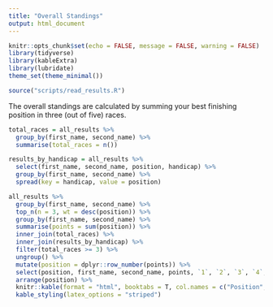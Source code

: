 ```yaml
---
title: "Overall Standings"
output: html_document
---
```


```r
knitr::opts_chunk$set(echo = FALSE, message = FALSE, warning = FALSE)
library(tidyverse)
library(kableExtra)
library(lubridate)
theme_set(theme_minimal())
```

```r
source("scripts/read_results.R")
```

The overall standings are calculated by summing your best finishing position in three (out of five) races.

```r
total_races = all_results %>%
  group_by(first_name, second_name) %>%
  summarise(total_races = n())

results_by_handicap = all_results %>%
  select(first_name, second_name, position, handicap) %>%
  group_by(first_name, second_name) %>%
  spread(key = handicap, value = position)

all_results %>%
  group_by(first_name, second_name) %>%
  top_n(n = 3, wt = desc(position)) %>%
  group_by(first_name, second_name) %>%
  summarise(points = sum(position)) %>%
  inner_join(total_races) %>%
  inner_join(results_by_handicap) %>%
  filter(total_races >= 3) %>%
  ungroup() %>%
  mutate(position = dplyr::row_number(points)) %>%
  select(position, first_name, second_name, points, `1`, `2`, `3`, `4`, `5`) %>%
  arrange(position) %>%
  knitr::kable(format = "html", booktabs = T, col.names = c("Position", "First", "Second", "Points", "Handicap 1", "Handicap 2", "Handicap 3", "Handicap 4", "Handicap 5")) %>% 
  kable_styling(latex_options = "striped")
```